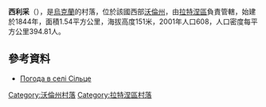{{coord|51|46|0|N|24|27|49|E|scale:30000|display=title}}

'''西利采'''（{{lang-uk|Сільце}}），是[[烏克蘭|烏克蘭]]的村落，位於該國西部[[沃倫州|沃倫州]]，由[[拉特涅區|拉特涅區]]負責管轄，始建於1844年，面積1.54平方公里，海拔高度151米，2001年人口608，人口密度每平方公里394.81人。

==參考資料==
* [http://weather.in.ua/ua/volynskaja/23907 Погода в селі Сільце] {{Wayback|url=http://weather.in.ua/ua/volynskaja/23907 |date=20111219114843 }}

[[Category:沃倫州村落|Category:沃倫州村落]]
[[Category:拉特涅區村落|Category:拉特涅區村落]]


{{Volyn-geo-stub}}